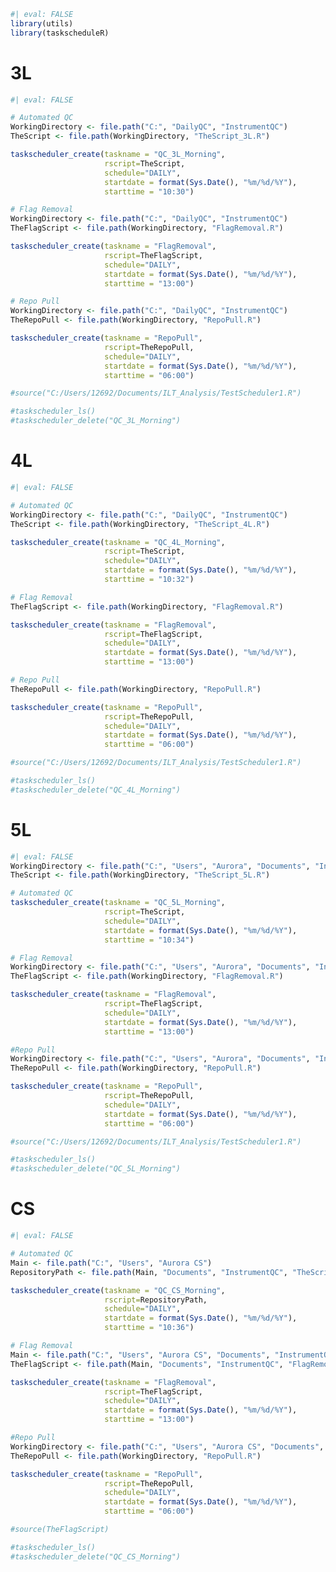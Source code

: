 ```r
#| eval: FALSE
library(utils)
library(taskscheduleR)
```

# 3L
```r
#| eval: FALSE

# Automated QC
WorkingDirectory <- file.path("C:", "DailyQC", "InstrumentQC")
TheScript <- file.path(WorkingDirectory, "TheScript_3L.R")

taskscheduler_create(taskname = "QC_3L_Morning",
                     rscript=TheScript,
                     schedule="DAILY",
                     startdate = format(Sys.Date(), "%m/%d/%Y"),
                     starttime = "10:30")

# Flag Removal
WorkingDirectory <- file.path("C:", "DailyQC", "InstrumentQC")
TheFlagScript <- file.path(WorkingDirectory, "FlagRemoval.R")

taskscheduler_create(taskname = "FlagRemoval",
                     rscript=TheFlagScript,
                     schedule="DAILY",
                     startdate = format(Sys.Date(), "%m/%d/%Y"),
                     starttime = "13:00")

# Repo Pull
WorkingDirectory <- file.path("C:", "DailyQC", "InstrumentQC")
TheRepoPull <- file.path(WorkingDirectory, "RepoPull.R")

taskscheduler_create(taskname = "RepoPull",
                     rscript=TheRepoPull,
                     schedule="DAILY",
                     startdate = format(Sys.Date(), "%m/%d/%Y"),
                     starttime = "06:00")

#source("C:/Users/12692/Documents/ILT_Analysis/TestScheduler1.R")

#taskscheduler_ls()
#taskscheduler_delete("QC_3L_Morning")
```


# 4L
```r
#| eval: FALSE

# Automated QC
WorkingDirectory <- file.path("C:", "DailyQC", "InstrumentQC")
TheScript <- file.path(WorkingDirectory, "TheScript_4L.R")

taskscheduler_create(taskname = "QC_4L_Morning",
                     rscript=TheScript,
                     schedule="DAILY",
                     startdate = format(Sys.Date(), "%m/%d/%Y"),
                     starttime = "10:32")

# Flag Removal
TheFlagScript <- file.path(WorkingDirectory, "FlagRemoval.R")

taskscheduler_create(taskname = "FlagRemoval",
                     rscript=TheFlagScript,
                     schedule="DAILY",
                     startdate = format(Sys.Date(), "%m/%d/%Y"),
                     starttime = "13:00")

# Repo Pull
TheRepoPull <- file.path(WorkingDirectory, "RepoPull.R")

taskscheduler_create(taskname = "RepoPull",
                     rscript=TheRepoPull,
                     schedule="DAILY",
                     startdate = format(Sys.Date(), "%m/%d/%Y"),
                     starttime = "06:00")

#source("C:/Users/12692/Documents/ILT_Analysis/TestScheduler1.R")

#taskscheduler_ls()
#taskscheduler_delete("QC_4L_Morning")
```


# 5L
```r
#| eval: FALSE
WorkingDirectory <- file.path("C:", "Users", "Aurora", "Documents", "InstrumentQC")
TheScript <- file.path(WorkingDirectory, "TheScript_5L.R")

# Automated QC
taskscheduler_create(taskname = "QC_5L_Morning",
                     rscript=TheScript,
                     schedule="DAILY",
                     startdate = format(Sys.Date(), "%m/%d/%Y"),
                     starttime = "10:34")

# Flag Removal
WorkingDirectory <- file.path("C:", "Users", "Aurora", "Documents", "InstrumentQC")
TheFlagScript <- file.path(WorkingDirectory, "FlagRemoval.R")

taskscheduler_create(taskname = "FlagRemoval",
                     rscript=TheFlagScript,
                     schedule="DAILY",
                     startdate = format(Sys.Date(), "%m/%d/%Y"),
                     starttime = "13:00")

#Repo Pull
WorkingDirectory <- file.path("C:", "Users", "Aurora", "Documents", "InstrumentQC")
TheRepoPull <- file.path(WorkingDirectory, "RepoPull.R")

taskscheduler_create(taskname = "RepoPull",
                     rscript=TheRepoPull,
                     schedule="DAILY",
                     startdate = format(Sys.Date(), "%m/%d/%Y"),
                     starttime = "06:00")

#source("C:/Users/12692/Documents/ILT_Analysis/TestScheduler1.R")

#taskscheduler_ls()
#taskscheduler_delete("QC_5L_Morning")
```

# CS
```r
#| eval: FALSE

# Automated QC
Main <- file.path("C:", "Users", "Aurora CS")
RepositoryPath <- file.path(Main, "Documents", "InstrumentQC", "TheScript_CS.R")

taskscheduler_create(taskname = "QC_CS_Morning",
                     rscript=RepositoryPath,
                     schedule="DAILY",
                     startdate = format(Sys.Date(), "%m/%d/%Y"),
                     starttime = "10:36")

# Flag Removal
Main <- file.path("C:", "Users", "Aurora CS", "Documents", "InstrumentQC")
TheFlagScript <- file.path(Main, "Documents", "InstrumentQC", "FlagRemoval.R")

taskscheduler_create(taskname = "FlagRemoval",
                     rscript=TheFlagScript,
                     schedule="DAILY",
                     startdate = format(Sys.Date(), "%m/%d/%Y"),
                     starttime = "13:00")

#Repo Pull
WorkingDirectory <- file.path("C:", "Users", "Aurora CS", "Documents", "InstrumentQC")
TheRepoPull <- file.path(WorkingDirectory, "RepoPull.R")

taskscheduler_create(taskname = "RepoPull",
                     rscript=TheRepoPull,
                     schedule="DAILY",
                     startdate = format(Sys.Date(), "%m/%d/%Y"),
                     starttime = "06:00")

#source(TheFlagScript)

#taskscheduler_ls()
#taskscheduler_delete("QC_CS_Morning")
```
